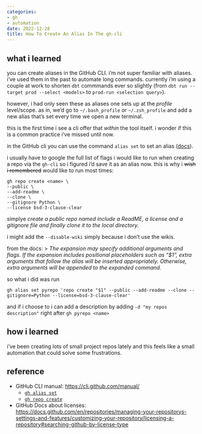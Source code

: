 ```yaml
---
categories:
- gh
- automation
date: 2022-12-28
title: How To Create An Alias In The gh-cli
---
```


## what i learned
you can create aliases in the GitHub CLI. i'm not super familiar with aliases. i've used them in the past to automate long commands. 
currently i'm using a couple at work to shorten `dbt` commmands ever so slightly (from `dbt run --target prod --select <models>` to `prod-run <selection query>`). 

however, i had only seen these as aliases one sets up at the _profile_ level/scope. as in, we'd go to `~/.bash_profile` or `~/.zsh_profile` and add a new alias that's set every time we open a new terminal. 

this is the first time i see a cli offer that _within_ the tool itself. i wonder if this is a common practice i've missed until now.

in the GitHub cli you can use the command `alias set` to set an alias ([docs](https://cli.github.com/manual/gh_alias_set)).

i usually have to google the full list of flags i would like to run when creating a repo via the `gh-cli` so i figured i'd save it as an alias now. this is why i ~~wish i remembered~~ would like to run most times:

```shell
gh repo create <name> \
--public \
--add-readme \
--clone \
--gitignore Python \
--license bsd-3-clause-clear
```

simplye _create a public repo named <name> include a ReadME, a license and a gitignore file and finally clone it to the local directory._

i might add the `--disable-wiki` simply because i don't use the wikis.

from the docs:
> _The expansion may specify additional arguments and flags. If the expansion includes positional placeholders such as "$1", extra arguments that follow the alias will be inserted appropriately. Otherwise, extra arguments will be appended to the expanded command._

so what i did was run
```shell
gh alias set pyrepo 'repo create "$1" --public --add-readme --clone --gitignore=Python --license=bsd-3-clause-clear'
```

and if i choose to i can add a description by adding `-d "my repos description"` right after `gh pyrepo <name>`


## how i learned
i've been creating lots of small project repos lately and this feels like a small automation that could solve some frustrations.

## reference
* GitHub CLI manual: <https://cli.github.com/manual/>
  - [`gh alias set`](https://cli.github.com/manual/gh_alias_set)
  - [`gh repo create`](https://cli.github.com/manual/gh_repo_create)
* GitHub Docs about licenses: <https://docs.github.com/en/repositories/managing-your-repositorys-settings-and-features/customizing-your-repository/licensing-a-repository#searching-github-by-license-type>